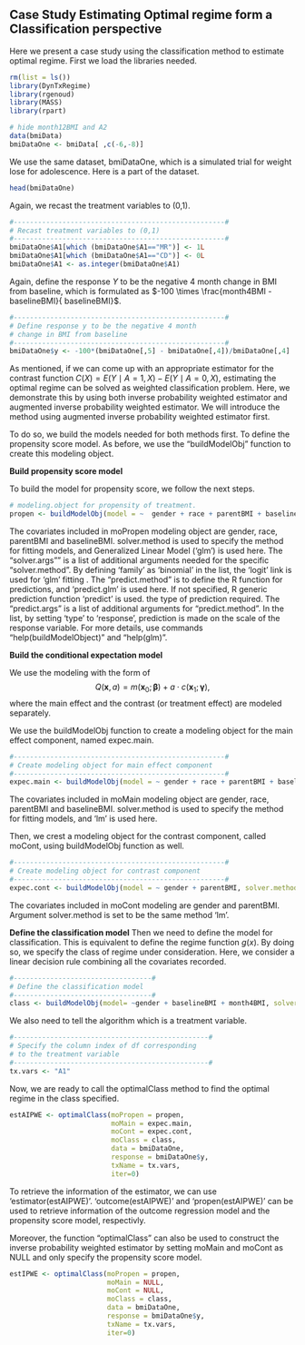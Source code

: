
## Case Study Estimating Optimal regime form a  Classification perspective


Here we present a case study using the classification method to estimate optimal regime. First we load the libraries needed.


```r
rm(list = ls())
library(DynTxRegime)
library(rgenoud)
library(MASS)
library(rpart)
```


<!-- create the one-stage BMIdata by deleting month12BMI and A2 -->
```r
# hide month12BMI and A2
data(bmiData)
bmiDataOne <- bmiData[ ,c(-6,-8)]
```
We use the same dataset, bmiDataOne, which is a simulated trial for weight lose for adolescence. Here is a part of the dataset.
```r
head(bmiDataOne)
```

Again, we recast the treatment variables to (0,1).
```r
#----------------------------------------------------#
# Recast treatment variables to (0,1)
#----------------------------------------------------#
bmiDataOne$A1[which (bmiDataOne$A1=="MR")] <- 1L
bmiDataOne$A1[which (bmiDataOne$A1=="CD")] <- 0L
bmiDataOne$A1 <- as.integer(bmiDataOne$A1)
```

Again, define the response $Y$ to be the negative 4 month
change in BMI from baseline, which is formulated as $-100 \times \frac{month4BMI - baselineBMI}{ baselineBMI}$.
```r
#----------------------------------------------------#
# Define response y to be the negative 4 month
# change in BMI from baseline
#----------------------------------------------------#
bmiDataOne$y <- -100*(bmiDataOne[,5] - bmiDataOne[,4])/bmiDataOne[,4]
```

As mentioned, if we can come up with an appropriate estimator for the contrast function $C(X) = E(Y \mid A=1, X) - E(Y \mid A=0, X)$, estimating the optimal regime can be solved as weighted classification problem. Here, we demonstrate this by using both inverse probability weighted estimator and augmented inverse probability weighted estimator. We will introduce the method using augmented inverse probability weighted estimator first. 


To do so, we build the models needed for both methods first. To define the propensity score model. As before, we use the "buildModelObj" function to create this modeling object.

**Build propensity score model** 

To build the model for propensity score, we follow the next steps.
```r
# modeling.object for propensity of treatment.
propen <- buildModelObj(model = ~  gender + race + parentBMI + baselineBMI + month4BMI, solver.method = 'glm', solver.args = list( 'family' = 'binomial' ),  predict.method = 'predict.glm', predict.args = list( 'type' = 'response'))
```
The covariates included in moPropen modeling object are gender, race, parentBMI and baselineBMI. solver.method is used to specify the method for fitting models, and Generalized Linear Model ('glm') is used here. The "solver.args"" is a list of additional arguments needed for the specific "solver.method". By defining 'family' as 'binomial' in the list, the 'logit' link is used for 'glm' fitting . The "predict.method" is to define the R function for predictions, and 'predict.glm' is used here. If not specified, R generic prediction function 'predict' is used. the type of prediction required. The "predict.args" is a list of additional arguments for "predict.method". In the list, by setting 'type' to 'response', prediction is made on the scale of the response variable. For more details, use commands "help(buildModelObject)" and "help(glm)".

**Build the conditional expectation model**

We use the modeling with the form of
$$Q(\boldsymbol{x}, a)= m(\boldsymbol{x}_0;\boldsymbol{\beta}) +  a\cdot c(\boldsymbol{x}_1;\boldsymbol{\gamma}),$$
where the main effect and the contrast (or treatment effect) are modeled separately.

We use the buildModelObj function to create a modeling object for the main effect component, named expec.main.   
```r
#----------------------------------------------------#
# Create modeling object for main effect component
#----------------------------------------------------#
expec.main <- buildModelObj(model = ~ gender + race + parentBMI + baselineBMI, solver.method='lm')
```
The covariates included in moMain modeling object are gender, race, parentBMI and baselineBMI. solver.method is used to specify the method for fitting models, and 'lm' is used here.

Then, we crest a modeling object for the contrast component, called moCont, using buildModelObj function as well.  
```r
#----------------------------------------------------#
# Create modeling object for contrast component
#----------------------------------------------------#
expec.cont <- buildModelObj(model = ~ gender + parentBMI, solver.method='lm')
```
The covariates included in moCont modeling are gender and  parentBMI. Argument solver.method is set to be the same method 'lm'. 

**Define the classification model**
Then we need to define the model for classification. This is equivalent to define the regime function $g(x)$. By doing so, we specify the class of regime under consideration. Here, we consider a linear decision rule combining all the covariates recorded.

```r
#----------------------------------#
# Define the classification model
#----------------------------------#
class <- buildModelObj(model= ~gender + baselineBMI + month4BMI, solver.method =  'rpart' , solver.args = list(method = 'class'), predict.args = list(type= 'class'))
```

We also need to tell the algorithm which is a treatment variable.
```r
#------------------------------------------------#
# Specify the column index of df corresponding 
# to the treatment variable
#------------------------------------------------#
tx.vars <- "A1"
```

Now, we are ready to call the optimalClass method to find the optimal regime in the class specified.
```r
estAIPWE <- optimalClass(moPropen = propen,
                         moMain = expec.main,
                         moCont = expec.cont,
                         moClass = class,
                         data = bmiDataOne,
                         response = bmiDataOne$y,
                         txName = tx.vars,
                         iter=0)
```

To retrieve the information of the estimator, we can use 'estimator(estAIPWE)'. 'outcome(estAIPWE)' and 'propen(estAIPWE)' can be used to retrieve information of the outcome regression model and the propensity score model, respectivly.


Moreover, the function "optimalClass" can also be used to construct the inverse probability weighted estimator by setting moMain and moCont as NULL and only specify the propensity score model.
```r
estIPWE <- optimalClass(moPropen = propen,
                        moMain = NULL,
                        moCont = NULL,
                        moClass = class,
                        data = bmiDataOne,
                        response = bmiDataOne$y,
                        txName = tx.vars,
                        iter=0)
```


